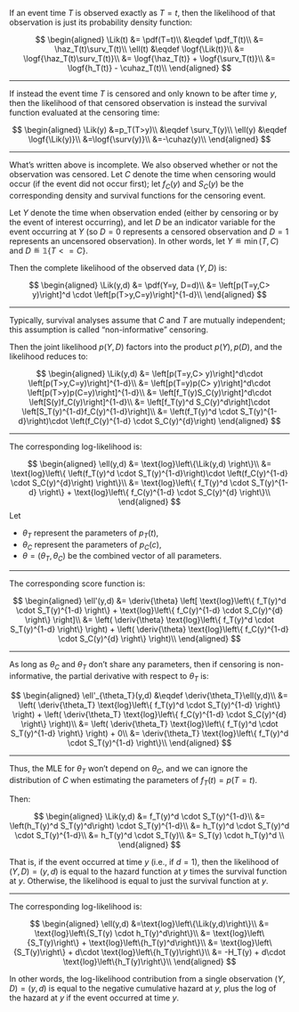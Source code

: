 
If an event time $T$ is observed exactly as $T=t$, then the likelihood
of that observation is just its probability density function:

$$
\begin{aligned}
\Lik(t)
&= \pdf(T=t)\\
&\eqdef  \pdf_T(t)\\
&= \haz_T(t)\surv_T(t)\\
\ell(t)
&\eqdef \logf{\Lik(t)}\\
&= \logf{\haz_T(t)\surv_T(t)}\\
&= \logf{\haz_T(t)} + \logf{\surv_T(t)}\\
&= \logf{h_T(t)} - \cuhaz_T(t)\\
\end{aligned}
$$

---

If instead the event time $T$ is censored and only known to be after
time $y$, then the likelihood of that censored observation is instead
the survival function evaluated at the censoring time:

$$
\begin{aligned}
\Lik(y)
&=p_T(T>y)\\
&\eqdef  \surv_T(y)\\
\ell(y)
&\eqdef \logf{\Lik(y)}\\
&=\logf{\surv(y)}\\
&=-\cuhaz(y)\\
\end{aligned}
$$

---

::: notes
What's written above is incomplete. We also observed whether or not the
observation was censored. Let $C$ denote the time when censoring would
occur (if the event did not occur first); let $f_C(y)$ and $S_C(y)$ be
the corresponding density and survival functions for the censoring
event.

Let $Y$ denote the time when observation ended (either by censoring or
by the event of interest occurring), and let $D$ be an indicator
variable for the event occurring at $Y$ (so $D=0$ represents a censored
observation and $D=1$ represents an uncensored observation). In other
words, let $Y \eqdef  \min(T,C)$ and
$D \eqdef  \mathbb 1{\{T<=C\}}$.

Then the complete likelihood of the observed data $(Y,D)$ is:
:::

$$
\begin{aligned}
\Lik(y,d)
&= \pdf(Y=y, D=d)\\
&= \left[p(T=y,C> y)\right]^d \cdot
\left[p(T>y,C=y)\right]^{1-d}\\
\end{aligned}
$$

---

::: notes
Typically, survival analyses assume that $C$ and $T$ are mutually
independent; this assumption is called "non-informative" censoring.

Then the joint likelihood $p(Y,D)$ factors into the product
$p(Y), p(D)$, and the likelihood reduces to:
:::

$$
\begin{aligned}
\Lik(y,d)
&= \left[p(T=y,C> y)\right]^d\cdot
\left[p(T>y,C=y)\right]^{1-d}\\
&= \left[p(T=y)p(C> y)\right]^d\cdot
\left[p(T>y)p(C=y)\right]^{1-d}\\
&= \left[f_T(y)S_C(y)\right]^d\cdot
\left[S(y)f_C(y)\right]^{1-d}\\
&= \left[f_T(y)^d S_C(y)^d\right]\cdot
\left[S_T(y)^{1-d}f_C(y)^{1-d}\right]\\
&= \left(f_T(y)^d \cdot S_T(y)^{1-d}\right)\cdot
\left(f_C(y)^{1-d} \cdot S_C(y)^{d}\right)
\end{aligned}
$$

---

::: notes
The corresponding log-likelihood is:
:::

$$
\begin{aligned}
\ell(y,d)
&= \text{log}\left\{\Lik(y,d) \right\}\\
&= \text{log}\left\{
\left(f_T(y)^d \cdot S_T(y)^{1-d}\right)\cdot
\left(f_C(y)^{1-d} \cdot S_C(y)^{d}\right)
\right\}\\
&= \text{log}\left\{
f_T(y)^d \cdot S_T(y)^{1-d}
\right\}
+
\text{log}\left\{
f_C(y)^{1-d} \cdot S_C(y)^{d}
\right\}\\
\end{aligned}
$$ Let

-   $\theta_T$ represent the parameters of $p_T(t)$,
-   $\theta_C$ represent the parameters of $p_C(c)$,
-   $\theta = (\theta_T, \theta_C)$ be the combined vector of all
parameters.

---

::: notes
The corresponding score function is:
:::

$$
\begin{aligned}
\ell'(y,d)
&= \deriv{\theta}
\left[
\text{log}\left\{
f_T(y)^d \cdot S_T(y)^{1-d}
\right\}
+
\text{log}\left\{
f_C(y)^{1-d} \cdot S_C(y)^{d}
\right\}
\right]\\
&=
\left(
\deriv{\theta}
\text{log}\left\{
f_T(y)^d \cdot S_T(y)^{1-d}
\right\}
\right)
+
\left(
\deriv{\theta}
\text{log}\left\{
f_C(y)^{1-d} \cdot S_C(y)^{d}
\right\}
\right)\\
\end{aligned}
$$

---

::: notes
As long as $\theta_C$ and $\theta_T$ don't share any parameters, then if
censoring is non-informative, the partial derivative with respect to
$\theta_T$ is:
:::

$$
\begin{aligned}
\ell'_{\theta_T}(y,d)
&\eqdef  \deriv{\theta_T}\ell(y,d)\\
&=
\left(
\deriv{\theta_T}
\text{log}\left\{
f_T(y)^d \cdot S_T(y)^{1-d}
\right\}
\right)
+
\left(
\deriv{\theta_T}
\text{log}\left\{
f_C(y)^{1-d} \cdot S_C(y)^{d}
\right\}
\right)\\
&=
\left(
\deriv{\theta_T}
\text{log}\left\{
f_T(y)^d \cdot S_T(y)^{1-d}
\right\}
\right) + 0\\
&=
\deriv{\theta_T}
\text{log}\left\{
f_T(y)^d \cdot S_T(y)^{1-d}
\right\}\\
\end{aligned}
$$

---

::: notes
Thus, the MLE for $\theta_T$ won't depend on $\theta_C$, and we can
ignore the distribution of $C$ when estimating the parameters of
$f_T(t)=p(T=t)$.
:::

Then:

$$
\begin{aligned}
\Lik(y,d)
&= f_T(y)^d \cdot S_T(y)^{1-d}\\
&= \left(h_T(y)^d  S_T(y)^d\right) \cdot S_T(y)^{1-d}\\
&= h_T(y)^d  \cdot S_T(y)^d \cdot S_T(y)^{1-d}\\
&= h_T(y)^d \cdot S_T(y)\\
&= S_T(y) \cdot h_T(y)^d \\
\end{aligned}
$$

::: notes
That is, if the event occurred at time $y$ (i.e., if $d=1$), then the
likelihood of $(Y,D) = (y,d)$ is equal to the hazard function at $y$
times the survival function at $y$. Otherwise, the likelihood is equal
to just the survival function at $y$.
:::

---

::: notes
The corresponding log-likelihood is:
:::

$$
\begin{aligned}
\ell(y,d)
&=\text{log}\left\{\Lik(y,d)\right\}\\
&= \text{log}\left\{S_T(y) \cdot h_T(y)^d\right\}\\
&= \text{log}\left\{S_T(y)\right\} + \text{log}\left\{h_T(y)^d\right\}\\
&= \text{log}\left\{S_T(y)\right\} + d\cdot \text{log}\left\{h_T(y)\right\}\\
&= -H_T(y) + d\cdot \text{log}\left\{h_T(y)\right\}\\
\end{aligned}
$$

::: notes
In other words, the log-likelihood contribution from a single
observation $(Y,D) = (y,d)$ is equal to the negative cumulative hazard
at $y$, plus the log of the hazard at $y$ if the event occurred at time
$y$.
:::
